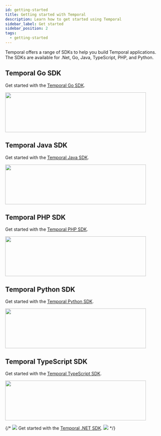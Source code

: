 ```yaml
---
id: getting-started
title: Getting started with Temporal
description: Learn how to get started using Temporal
sidebar_label: Get started
sidebar_position: 2
tags:
  - getting-started
---
```


Temporal offers a range of SDKs to help you build Temporal applications.
The SDKs are available for .Net, Go, Java, TypeScript, PHP, and Python.

## Temporal Go SDK

Get started with the [Temporal Go SDK](https://learn.temporal.io/getting_started/go).

[<img src="/get-started/go.svg" width="450" height="127"/>](https://learn.temporal.io/getting_started/go)

## Temporal Java SDK

Get started with the [Temporal Java SDK](https://learn.temporal.io/getting_started/java).

[<img src="/get-started/java.svg" width="450" height="127"/>](https://learn.temporal.io/getting_started/java)

## Temporal PHP SDK

Get started with the [Temporal PHP SDK](https://learn.temporal.io/getting_started/php).

[<img src="/get-started/php.svg" width="450" height="127"/>](https://learn.temporal.io/getting_started/php)

## Temporal Python SDK

Get started with the [Temporal Python SDK](https://learn.temporal.io/getting_started/python).

[<img src="/get-started/python.svg" width="450" height="127"/>](https://learn.temporal.io/getting_started/python)

## Temporal TypeScript SDK

Get started with the [Temporal TypeScript SDK](https://learn.temporal.io/getting_started/typescript).

[<img src="/get-started/typescript.svg" width="450" height="127"/>](https://learn.temporal.io/getting_started/typescript)

{/*
[![](/get-started/dotnet.svg)](https://learn.temporal.io/getting_started/dotnet)
Get started with the [Temporal .NET SDK](https://learn.temporal.io/getting_started/dotnet).
[![](/get-started/ruby.svg)](https://learn.temporal.io/getting_started/ruby)
*/}

